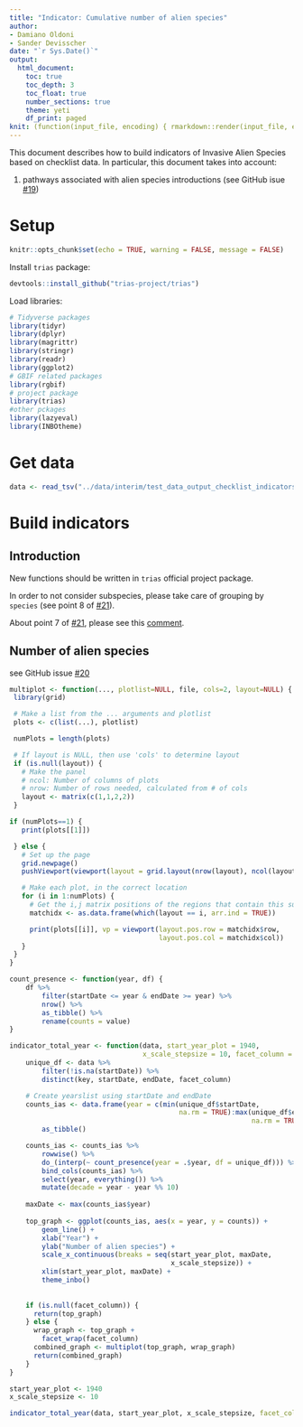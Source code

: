 ```yaml
---
title: "Indicator: Cumulative number of alien species"
author:
- Damiano Oldoni
- Sander Devisscher
date: "`r Sys.Date()`"
output:
  html_document:
    toc: true
    toc_depth: 3
    toc_float: true
    number_sections: true
    theme: yeti
    df_print: paged
knit: (function(input_file, encoding) { rmarkdown::render(input_file, encoding = encoding, output_file = paste0("../docs/",sub(".Rmd", ".html", basename(input_file))))})
---
```


This document describes how to build indicators of Invasive Alien Species based on checklist data. In particular, this document takes into account:

1. pathways associated with alien species introductions (see GitHub isue [#19](https://github.com/trias-project/pipeline/issues/19))

# Setup

```r
knitr::opts_chunk$set(echo = TRUE, warning = FALSE, message = FALSE)
```

Install `trias` package:

```r
devtools::install_github("trias-project/trias")
```

Load libraries:

```r
# Tidyverse packages
library(tidyr)
library(dplyr)
library(magrittr)
library(stringr)
library(readr)
library(ggplot2)
# GBIF related packages
library(rgbif)
# project package
library(trias)
#other pckages
library(lazyeval)
library(INBOtheme)

```

# Get data

```r
data <- read_tsv("../data/interim/test_data_output_checklist_indicators.tsv")

```

# Build indicators

## Introduction

New functions should be written in `trias` official project package.

In order to not consider subspecies, please take care of grouping by `species` (see point 8 of [#21](https://github.com/trias-project/pipeline/issues/21)).

About point 7 of [#21](https://github.com/trias-project/pipeline/issues/21), please see this [comment](https://github.com/trias-project/pipeline/issues/21#issuecomment-381164874).

## Number of alien species

see GitHub issue [#20](https://github.com/trias-project/pipeline/issues/20)

```r
multiplot <- function(..., plotlist=NULL, file, cols=2, layout=NULL) {
 library(grid)

 # Make a list from the ... arguments and plotlist
 plots <- c(list(...), plotlist)

 numPlots = length(plots)

 # If layout is NULL, then use 'cols' to determine layout
 if (is.null(layout)) {
   # Make the panel
   # ncol: Number of columns of plots
   # nrow: Number of rows needed, calculated from # of cols
   layout <- matrix(c(1,1,2,2))
 }

if (numPlots==1) {
   print(plots[[1]])

 } else {
   # Set up the page
   grid.newpage()
   pushViewport(viewport(layout = grid.layout(nrow(layout), ncol(layout))))

   # Make each plot, in the correct location
   for (i in 1:numPlots) {
     # Get the i,j matrix positions of the regions that contain this subplot
     matchidx <- as.data.frame(which(layout == i, arr.ind = TRUE))

     print(plots[[i]], vp = viewport(layout.pos.row = matchidx$row,
                                     layout.pos.col = matchidx$col))
   }
 }
}
```

```r

count_presence <- function(year, df) {
    df %>% 
        filter(startDate <= year & endDate >= year) %>%
        nrow() %>% 
        as_tibble() %>% 
        rename(counts = value)
}

indicator_total_year <- function(data, start_year_plot = 1940, 
                                 x_scale_stepsize = 10, facet_column = NULL) {
    unique_df <- data %>%
        filter(!is.na(startDate)) %>%
        distinct(key, startDate, endDate, facet_column)

    # Create yearslist using startDate and endDate 
    counts_ias <- data.frame(year = c(min(unique_df$startDate, 
                                          na.rm = TRUE):max(unique_df$endDate, 
                                                            na.rm = TRUE))) %>%
        as_tibble()

    counts_ias <- counts_ias %>%
        rowwise() %>%
        do_(interp(~ count_presence(year = .$year, df = unique_df))) %>%
        bind_cols(counts_ias) %>% 
        select(year, everything()) %>%
        mutate(decade = year - year %% 10)
    
    maxDate <- max(counts_ias$year)
    
    top_graph <- ggplot(counts_ias, aes(x = year, y = counts)) +
        geom_line() +
        xlab("Year") +
        ylab("Number of alien species") +
        scale_x_continuous(breaks = seq(start_year_plot, maxDate, 
                                        x_scale_stepsize)) +
        xlim(start_year_plot, maxDate) +
        theme_inbo()
    
    
    if (is.null(facet_column)) {
      return(top_graph)
    } else {
      wrap_graph <- top_graph + 
        facet_wrap(facet_column)
      combined_graph <- multiplot(top_graph, wrap_graph)
      return(combined_graph)
    }
}


```


```r
start_year_plot <- 1940
x_scale_stepsize <- 10

indicator_total_year(data, start_year_plot, x_scale_stepsize, facet_column = "kingdom")
```


